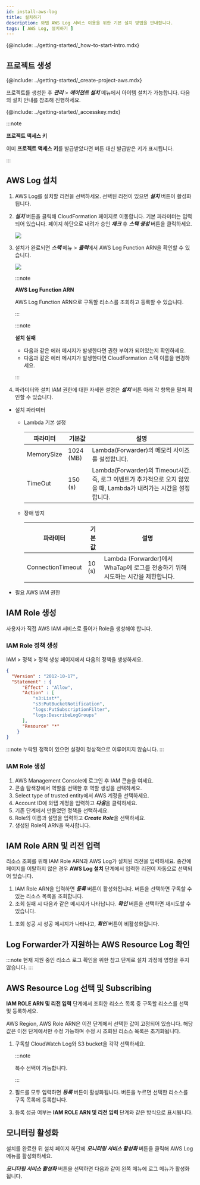 ```yaml
---
id: install-aws-log
title: 설치하기
description: 와탭 AWS Log 서비스 이용을 위한 기본 설치 방법을 안내합니다.
tags: [ AWS Log, 설치하기 ]
---
```

<!-- 
***관리*** > ***인티레이션 아이템*** 메뉴
프로젝트 생성 시 AWS Log 아이템을 설치하고 ***인티그레이션 아이템*** 메뉴에 진입하면 설치 화면이 나타납니다. 
-->
<!--
:::note
**프로젝트 액세스 키**
프로젝트 액세스 키가 없으면 설치 페이지로 이동할 수 없습니다. [프로젝트 액세스 키 확인](../aws-log/install-aws-log#check-accesskey) 단계로 돌아가 **프로젝트 액세스 키**를 발급받으세요.
:::
-->

{@include: ../getting-started/_how-to-start-intro.mdx}

## 프로젝트 생성

{@include: ../getting-started/_create-project-aws.mdx}  

프로젝트를 생성한 후 ***관리*** > ***에이전트 설치*** 메뉴에서 아이템 설치가 가능합니다. 다음의 설치 안내를 참조해 진행하세요.

{@include: ../getting-started/_accesskey.mdx}

:::note 

**프로젝트 액세스 키**

이미 **프로젝트 액세스 키**를 발급받았다면 버튼 대신 발급받은 키가 표시됩니다.

:::

<!-- 해당 설치 페이지 안내 이미지 삽입 예정 -->

## AWS Log 설치

<!-- 1. 설치 섹션에서 ***AWS Log 설치*** 탭을 선택하세요. -->

1. AWS Log를 설치할 리전을 선택하세요. 선택된 리전이 있으면 ***설치*** 버튼이 활성화됩니다.

1. ***설치*** 버튼을 클릭해 CloudFormation 페이지로 이동합니다. 기본 파라미터는 입력되어 있습니다. 페이지 하단으로 내려가 승인 ***체크*** 후 ***스택 생성*** 버튼을 클릭하세요.

    ![](/img/aws-log-cloudformation.png)

1. 설치가 완료되면 ***스택*** 메뉴 > ***출력***에서 AWS Log Function ARN을 확인할 수 있습니다.

    ![](/img/aws-log-install-success.png)

    :::note

    **AWS Log Function ARN**

    AWS Log Function ARN으로 구독할 리소스를 조회하고 등록할 수 있습니다.

    :::

    :::note

    **설치 실패**

    * 다음과 같은 에러 메시지가 발생한다면 권한 부여가 되어있는지 확인하세요.
    * 다음과 같은 에러 메시지가 발생한다면 CloudFormation 스택 이름을 변경하세요.

    :::

1. 파라미터와 설치 IAM 권한에 대한 자세한 설명은 ***설치*** 버튼 아래 각 항목을 펼쳐 확인할 수 있습니다.

* 설치 파라미터 
  * Lambda 기본 설정

    |파라미터|기본값|설명|
    |---|---|---|
    |MemorySize|1024 (MB)|Lambda(Forwarder)의 메모리 사이즈를 설정합니다.|
    |TimeOut|150 (s)|Lambda(Forwarder)의 Timeout시간. 즉, 로그 이벤트가 추가적으로 오지 않았을 때, Lambda가 내려가는 시간을 설정합니다.|
  * 장애 방지  

    |파라미터|기본값|설명|
    |---|---|---|
    |ConnectionTimeout|10 (s)|Lambda (Forwarder)에서 WhaTap에 로그를 전송하기 위해 시도하는 시간을 제한합니다.|
* 필요 AWS IAM 권한

## IAM Role 생성

사용자가 직접 AWS IAM 서비스로 들어가 Role을 생성해야 합니다.

### IAM Role 정책 생성

IAM > 정책 > 정책 생성 페이지에서 다음의 정책을 생성하세요.
<!-- 임의로 dev guide 확인 후 삽입 ... 검토/수정 필요 -->

```json
{
  "Version" : "2012-10-17",
  "Statement" : {
      "Effect" : "Allow",
      "Action" : [
          "s3:List*",
          "s3:PutBucketNotification",
          "logs:PutSubscriptionFilter",
          "logs:DescribeLogGroups"
      ],
      "Resource" "*"
    }
}
```
  
:::note
누락된 정책이 있으면 설정이 정상적으로 이루어지지 않습니다.
:::

### IAM Role 생성

1. AWS Management Console에 로그인 후 IAM 콘솔을 여세요.
1. 콘솔 탐색창에서 역할을 선택한 후 역할 생성을 선택하세요.
1. Select type of trusted entity에서 AWS 계정을 선택하세요.
1. Account ID에 와탭 계정을 입력하고 ***다음***을 클릭하세요.
1. 기존 단계에서 만들었던 정책을 선택하세요.
1. Role의 이름과 설명을 입력하고 ***Create Role***을 선택하세요.
1. 생성된 Role의 ARN을 복사합니다.

## IAM Role ARN 및 리전 입력

리소스 조회를 위해 IAM Role ARN과 AWS Log가 설치된 리전을 입력하세요. 중간에 페이지를 이탈하지 않은 경우 **AWS Log 설치** 단계에서 입력한 리전이 자동으로 선택되어 있습니다.

1. IAM Role ARN을 입력하면 ***등록*** 버튼이 활성화됩니다. 버튼을 선택하면 구독할 수 있는 리소스 목록을 조회합니다.
1. 조회 실패 시 다음과 같은 메시지가 나타납니다. ***확인*** 버튼을 선택하면 재시도할 수 있습니다.
<!--등록 실패 메시지-->
1. 조회 성공 시 성공 메시지가 나타나고, ***확인*** 버튼이 비활성화됩니다.
<!--등록 성공 메시지-->
<!-- ***등록*** 버튼을 다시 누르거나 이후 리소스 구독 단계에서 조회 목록 ***새로 고침***을 통해 재조회가 가능합니다. -->

## Log Forwarder가 지원하는 AWS Resource Log 확인

:::note
현재 지원 중인 리소스 로그 확인을 위한 참고 단계로 설치 과정에 영향을 주지 않습니다.
:::

## AWS Resource Log 선택 및 Subscribing

**IAM ROLE ARN 및 리전 입력** 단계에서 조회한 리소스 목록 중 구독할 리소스를 선택 및 등록하세요.

AWS Region, AWS Role ARN은 이전 단계에서 선택한 값이 고정되어 있습니다. 해당 값은 이전 단계에서만 수정 가능하며 수정 시 조회된 리소스 목록은 초기화됩니다.


1. 구독할 CloudWatch Log와 S3 bucket을 각각 선택하세요.

    :::note

    복수 선택이 가능합니다.
 
    :::

1. 필드를 모두 입력하면 ***등록*** 버튼이 활성화됩니다. 버튼을 누르면 선택한 리소스를 구독 목록에 등록합니다. 

1. 등록 성공 여부는 **IAM ROLE ARN 및 리전 입력** 단계와 같은 방식으로 표시됩니다.

<!-- 등록 성공-등록 실패 이미지 -->

<!--
1. 리소스를 선택한 후 순서대로 IAM Role ARN과 AWS Log ARN을 입력하세요. 페이지를 이탈하지 않은 경우 이전 단계에서 입력한 IAM Role ARN이 자동으로 입력되어 있습니다.
1. 두 ARN을 모두 입력하면 ***등록*** 버튼이 활성화 됩니다. 버튼을 누르면 선택한 리소스를 구독 목록에 등록합니다. 등록 성공 여부는 다음 이미지와 같이 메세지로 표시됩니다.
-->

## 모니터링 활성화

설치를 완료한 뒤 설치 페이지 하단에 ***모니터링 서비스 활성화*** 버튼을 클릭해 AWS Log 메뉴를 활성화하세요.

***모니터링 서비스 활성화*** 버튼을 선택하면 다음과 같이 왼쪽 메뉴에 로그 메뉴가 활성화됩니다.